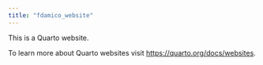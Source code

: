 ```yaml
---
title: "fdamico_website"
---
```


This is a Quarto website.

To learn more about Quarto websites visit <https://quarto.org/docs/websites>.
